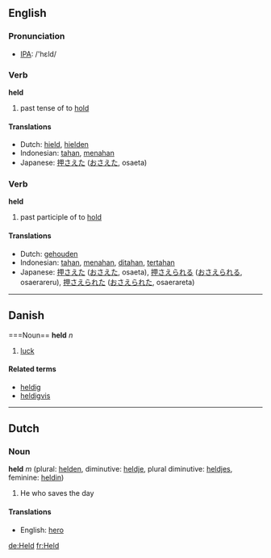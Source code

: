 ==English==
=== Pronunciation ===
*[[w:IPA|IPA]]: /'hεld/

=== Verb ===
'''held'''

# past tense of to [[hold]]

==== Translations ====
*Dutch: [[hield]], [[hielden]]
*Indonesian: [[tahan]], [[tahan|menahan]]
*Japanese: [[押さえた]] ([[おさえた]], osaeta)

=== Verb ===
'''held'''

# past participle of to [[hold]]

==== Translations ====
*Dutch: [[gehouden]]
*Indonesian: [[tahan]], [[tahan|menahan]], [[tahan|ditahan]], [[tahan|tertahan]]
*Japanese: [[押さえた]] ([[おさえた]], osaeta), [[押さえられる]] ([[おさえられる]], osaerareru), [[押さえられた]] ([[おさえられた]], osaerareta)

----

==Danish==
===Noun==
'''held''' ''n''

# [[luck]]

====Related terms====
*[[heldig]]
*[[heldigvis]]

----

==Dutch==
=== Noun ===
'''held''' ''m'' (plural: [[helden]], diminutive: [[heldje]], plural diminutive: [[heldjes]], feminine: [[heldin]])

#He who saves the day

==== Translations ====
*English: [[hero]]

[[de:Held]]
[[fr:Held]]